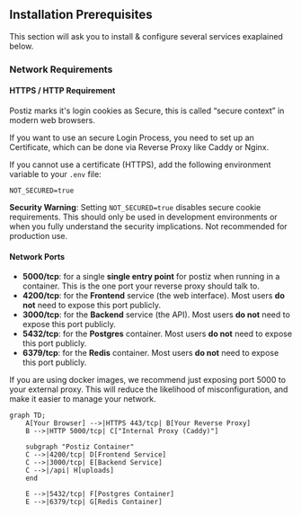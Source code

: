 ## Installation Prerequisites

This section will ask you to install & configure several services exaplained below.

### Network Requirements

#### HTTPS / HTTP Requirement

Postiz marks it's login cookies as Secure, this is called “secure context” in modern web browsers.

If you want to use an secure Login Process, you need to set up an Certificate, which can be done via Reverse Proxy like Caddy or Nginx.

If you cannot use a certificate (HTTPS), add the following environment variable to your `.env` file:
```env
NOT_SECURED=true
```
**Security Warning**: Setting `NOT_SECURED=true` disables secure cookie requirements. This should only be used in development environments or when you fully understand the security implications. Not recommended for production use.

#### Network Ports

- **5000/tcp**: for a single **single entry point** for postiz when running in a container. This is the one port your reverse proxy should talk to.
- **4200/tcp**: for the **Frontend** service (the web interface). Most users **do not** need to expose this port publicly.
- **3000/tcp**: for the **Backend** service (the API). Most users **do not** need to expose this port publicly.
- **5432/tcp**: for the **Postgres** container. Most users **do not** need to expose this port publicly.
- **6379/tcp**: for the **Redis** container. Most users **do not** need to expose this port publicly.

If you are using docker images, we recommend just exposing port 5000 to your external proxy. This will reduce the likelihood of misconfiguration, and make it easier to manage your network.

```mermaid
graph TD;
	A[Your Browser] -->|HTTPS 443/tcp| B[Your Reverse Proxy]
	B -->|HTTP 5000/tcp| C["Internal Proxy (Caddy)"]

	subgraph "Postiz Container"
	C -->|4200/tcp| D[Frontend Service]
	C -->|3000/tcp| E[Backend Service]
    C -->|/api| H[uploads]
	end

	E -->|5432/tcp| F[Postgres Container]
	E -->|6379/tcp| G[Redis Container]
```
